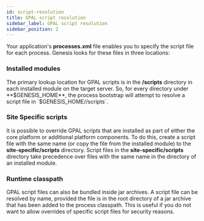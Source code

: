 ```yaml
---
id: script-resolution
title: GPAL script resolution
sidebar_label: GPAL script resolution
sidebar_position: 2
---
```



Your application's **processes.xml** file enables you to specify the script file for each process. Genesis looks for these files in three locations:

### Installed modules
The primary lookup location for GPAL scripts is in the **/scripts** directory in each installed module on the target server. So, for every directory under **$GENESIS_HOME**, the process bootstrap will attempt to resolve a script file in `$GENESIS_HOME/<module>/scripts`.

### Site Specific scripts
It is possible to override GPAL scripts that are installed as part of either the core platform or additional platform components. To do this, create a script file with the same name (or copy the file from the installed module) to the **site-specific/scripts** directory. Script files in the **site-specific/scripts** directory take precedence over files with the same name in the directory of an installed module.

### Runtime classpath
GPAL script files can also be bundled inside jar archives. A script file can be resolved by name, provided the file is in the root directory of a jar archive that has been added to the process classpath. This is useful if you do not want to allow overrides of specific script files for security reasons.
